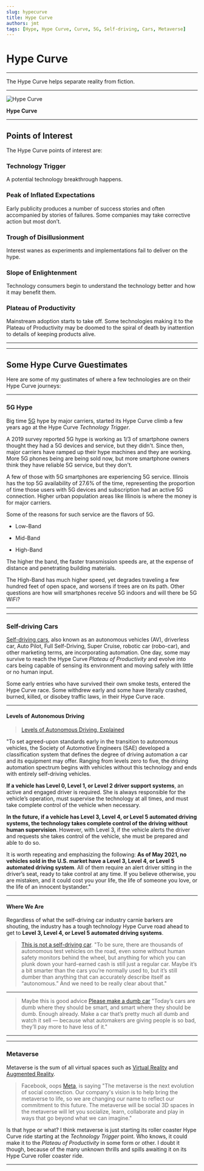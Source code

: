 ```yaml
---
slug: hypecurve
title: Hype Curve
authors: jmt
tags: [Hype, Hype Curve, Curve, 5G, Self-driving, Cars, Metaverse]
---
```


# Hype Curve

---

The Hype Curve helps separate reality from fiction.

---

![Hype Curve](/img/hype-curve.png)

**Hype Curve**

---

## Points of Interest

The Hype Curve points of interest are:

### Technology Trigger

A potential technology breakthrough happens.

### Peak of Inflated Expectations  

Early publicity produces a number of success stories and often accompanied by stories of failures. Some companies may take corrective action but most don’t.

### Trough of Disillusionment

Interest wanes as experiments and implementations fail to deliver on the hype.

### Slope of Enlightenment
Technology consumers begin to understand the technology better and how it may benefit them.

### Plateau of Productivity
Mainstream adoption starts to take off. Some technologies making it to the Plateau of Productivity may be doomed to the spiral of death by inattention to details of keeping products alive.

---

<!--truncate-->

---

## Some Hype Curve Guestimates

Here are some of my gustimates of where a few technologies are on their Hype Curve journeys:

---

### 5G Hype

Big time [5G](https://en.wikipedia.org/w/index.php?title=5G) hype by major carriers, started its Hype Curve climb a few years ago at the Hype Curve *Technology Trigger*.


A 2019 survey reported 5G hype is working as 1/3 of smartphone owners thought they had a 5G devices and service, but they didn't. Since then, major carriers have ramped up their hype machines and they are working. More 5G phones being are being sold now, but more smartphone owners think they have reliable 5G service, but they don't.

A few of those with 5G smartphones are experiencing 5G service. Illinois has the top 5G availability of 27.6% of the time, representing the proportion of time those users with 5G devices and subscription had an active 5G connection. Higher urban population areas like Illinois is where the money is for major carriers.

Some of the reasons for such service are the flavors of 5G.

- Low-Band

- Mid-Band

- High-Band

The higher the band, the faster transmission speeds are, at the expense of distance and penetrating building materials. 

The High-Band has much higher speed, yet degrades traveling a few hundred feet of open space, and worsens if trees are on its path. Other questions are how will smartphones receive 5G indoors and will there be 5G WiFi?

---

---

### Self-driving Cars

[Self-driving cars](https://en.wikipedia.org/w/index.php?title=Self-driving_car), also known as an autonomous vehicles (AV), driverless car, Auto Pilot, Full Self-Driving, Super Cruise, robotic car (robo-car), and other marketing terms, are incorporating automation. One day, some may survive to reach the Hype Curve *Plateau of Productivity* and evolve into cars being capable of sensing its environment and moving safely with little or no human input.

Some early entries who have survived their own smoke tests, entered the Hype Curve race. Some withdrew early and some have literally crashed, burned, killed, or disobey traffic laws, in their Hype Curve race.

---

#### Levels of Autonomous Driving

>[Levels of Autonomous Driving, Explained](https://www.jdpower.com/cars/shopping-guides/levels-of-autonomous-driving-explained)
>
"To set agreed-upon standards early in the transition to autonomous vehicles, the Society of Automotive Engineers (SAE) developed a classification system that defines the degree of driving automation a car and its equipment may offer. Ranging from levels zero to five, the driving automation spectrum begins with vehicles without this technology and ends with entirely self-driving vehicles.
>
**If a vehicle has Level 0, Level 1, or Level 2 driver support systems**, an active and engaged driver is required. She is always responsible for the vehicle’s operation, must supervise the technology at all times, and must take complete control of the vehicle when necessary.
>
**In the future, if a vehicle has Level 3, Level 4, or Level 5 automated driving systems, the technology takes complete control of the driving without human supervision**. However, with Level 3, if the vehicle alerts the driver and requests she takes control of the vehicle, she must be prepared and able to do so.
>
It is worth repeating and emphasizing the following: **As of May 2021, no vehicles sold in the U.S. market have a Level 3, Level 4, or Level 5 automated driving system**. All of them require an alert driver sitting in the driver’s seat, ready to take control at any time. If you believe otherwise, you are mistaken, and it could cost you your life, the life of someone you love, or the life of an innocent bystander."
>
---

#### Where We Are

Regardless of what the self-driving car industry carnie barkers are shouting, the industry has a tough technology Hype Curve road ahead to get to **Level 3, Level 4, or Level 5 automated driving systems**.

>[This is not a self-driving car](https://www.theverge.com/2022/2/4/22917903/adas-av-autonomous-super-cruise-autopilot-language). "To be sure, there are thousands of autonomous test vehicles on the road, even some without human safety monitors behind the wheel, but anything for which you can plunk down your hard-earned cash is still just a regular car. Maybe it’s a bit smarter than the cars you’re normally used to, but it’s still dumber than anything that can accurately describe itself as “autonomous.” And we need to be really clear about that."
>

---

>Maybe this is good advice [Please make a dumb car](https://techcrunch.com/2022/01/29/please-make-a-dumb-car/) "Today’s cars are dumb where they should be smart, and smart where they should be dumb. Enough already. Make a car that’s pretty much all dumb and watch it sell — because what automakers are giving people is so bad, they’ll pay more to have less of it."
>
---

---

### Metaverse

Metaverse is the sum of all virtual spaces such as [Virtual Reality](https://en.wikipedia.org/w/index.php?title=Virtual_reality) and [Augmented Reality](https://en.wikipedia.org/w/index.php?title=Virtual_reality).

>Facebook, oops [Meta](https://about.facebook.com/meta/), is saying "The metaverse is the next evolution of social connection. Our company's vision is to help bring the metaverse to life, so we are changing our name to reflect our commitment to this future. The metaverse will be social 3D spaces in the metaverse will let you socialize, learn, collaborate and play in ways that go beyond what we can imagine." 

Is that hype or what? I think metaverse is just starting its roller coaster Hype Curve ride starting at the *Technology Trigger* point. Who knows, it could make it to the *Plateau of Productivity* in some form or other. I doubt it though, because of the many unknown thrills and spills awaiting it on its Hype Curve roller coaster ride.

---
